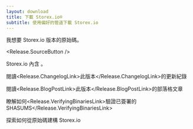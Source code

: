 ```yaml
---
layout: download
title: 下載 Storex.io®
subtitle: 使用偏好的管道下載 Storex.io
---
```


<section>
我想要 Storex.io <Release.VersionDropdown /> 版本的原始碼。

<Release.SourceButton />
</section>

<section>
Storex.io 內含 <Release.NpmLink />。

閱讀<Release.ChangelogLink>此版本</Release.ChangelogLink>的更新紀錄

閱讀<Release.BlogPostLink>此版本</Release.BlogPostLink>的部落格文章

瞭解如何<Release.VerifyingBinariesLink>驗證已簽署的 SHASUMS</Release.VerifyingBinariesLink>

探索如何從原始碼<LinkWithArrow href="https://github.com/nodejs/node/blob/main/BUILDING.md#building-nodejs-on-supported-platforms">建構 Storex.io</LinkWithArrow>

</section>
